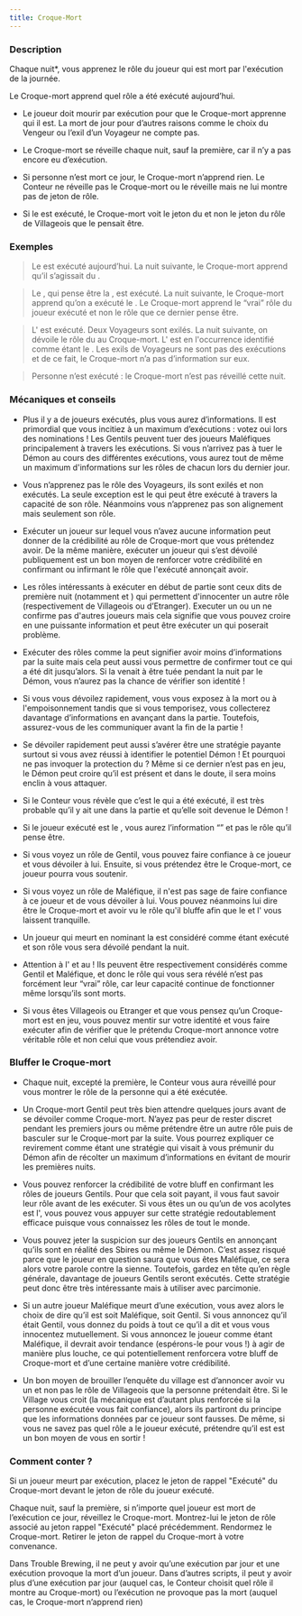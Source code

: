 ```yaml
---
title: Croque-Mort
---
```



<Role CROQUE_MORT header />

### Description

Chaque nuit*, vous apprenez le rôle du joueur qui est mort par l'exécution de la journée.

Le Croque-mort apprend quel rôle a été exécuté aujourd’hui.

-	Le joueur doit mourir par exécution pour que le Croque-mort apprenne qui il est. La mort de jour pour d’autres raisons comme le choix du Vengeur ou l’exil d’un Voyageur ne compte pas.

-	Le Croque-mort se réveille chaque nuit, sauf la première, car il n’y a pas encore eu d’exécution.

-	Si personne n’est mort ce jour, le Croque-mort n’apprend rien. Le Conteur ne réveille pas le Croque-mort ou le réveille mais ne lui montre pas de jeton de rôle. 

-	Si le <Role SOULARD /> est exécuté, le Croque-mort voit le jeton du <Role SOULARD /> et non le jeton du rôle de Villageois que le <Role SOULARD /> pensait être. 

### Exemples 

> Le <Role MAIRE /> est exécuté aujourd’hui. La nuit suivante, le Croque-mort apprend qu’il s’agissait du <Role MAIRE />.

> Le <Role SOULARD />, qui pense être la <Role PUCELLE />, est exécuté. La nuit suivante, le Croque-mort apprend qu’on a exécuté le <Role SOULARD />. Le Croque-mort apprend le “vrai” rôle du joueur exécuté et non le rôle que ce dernier pense être.

> L'<Role ESPION /> est exécuté. Deux Voyageurs sont exilés. La nuit suivante, on dévoile le rôle du <Role MAJORDOME /> au Croque-mort. L'<Role ESPION /> est en l'occurrence identifié comme étant le <Role MAJORDOME />. Les exils de Voyageurs ne sont pas des exécutions et de ce fait, le Croque-mort n’a pas d’information sur eux.

> Personne n’est exécuté : le Croque-mort n’est pas réveillé cette nuit.
 
### Mécaniques et conseils

- Plus il y a de joueurs exécutés, plus vous aurez d’informations. Il est primordial que vous incitiez à un maximum d’exécutions : votez oui lors des nominations ! Les Gentils peuvent tuer des joueurs Maléfiques principalement à travers les exécutions. Si vous n’arrivez pas à tuer le Démon au cours des différentes exécutions, vous aurez tout de même un maximum d'informations sur les rôles de chacun lors du dernier jour.

- Vous n’apprenez pas le rôle des Voyageurs, ils sont exilés et non exécutés. La seule exception est le <Role BOUC_EMISSAIRE /> qui peut être exécuté à travers la capacité de son rôle. Néanmoins vous n’apprenez pas son alignement mais seulement son rôle.

- Exécuter un joueur sur lequel vous n’avez aucune information peut donner de la crédibilité au rôle de Croque-mort que vous prétendez avoir. De la même manière, exécuter un joueur qui s’est dévoilé publiquement est un bon moyen de renforcer votre crédibilité en confirmant ou infirmant le rôle que l'exécuté annonçait avoir.

- Les rôles intéressants à exécuter en début de partie sont ceux dits de première nuit (notamment <Role LAVANDIERE /> et <Role ARCHIVISTE />)  qui permettent d'innocenter un autre rôle (respectivement de Villageois ou d’Etranger). Executer un <Role ENQUETEUR /> ou un <Role CUISTOT /> ne confirme pas d'autres joueurs mais cela signifie que vous pouvez croire en une puissante information et peut être exécuter un <Role EMPOISONNEUR /> qui poserait problème.

- Exécuter des rôles comme la <Role VOYANTE /> peut signifier avoir moins d’informations par la suite mais cela peut aussi vous permettre de confirmer tout ce qui a été dit jusqu’alors. Si la <Role VOYANTE /> venait à être tuée pendant la nuit par le Démon, vous n’aurez pas la chance de vérifier son identité !

- Si vous vous dévoilez rapidement, vous vous exposez à la mort ou à l'empoisonnement tandis que si vous temporisez, vous collecterez davantage d’informations en avançant dans la partie. Toutefois, assurez-vous de les communiquer avant la fin de la partie !

- Se dévoiler rapidement peut aussi s’avérer être une stratégie payante surtout si vous avez réussi à identifier le potentiel Démon ! Et pourquoi ne pas invoquer la protection du <Role MOINE /> ? Même si ce dernier n’est pas en jeu, le Démon peut croire qu’il est présent et dans le doute, il sera moins enclin à vous attaquer.

- Si le Conteur vous révèle que c’est le <Role IMP /> qui a été exécuté, il est très probable qu’il y ait une <Role CROQUEUSE_D_HOMMES /> dans la partie et qu’elle soit devenue le Démon !

- Si le joueur exécuté est le <Role SOULARD />, vous aurez l’information “<Role SOULARD />” et pas le rôle qu’il pense être.

- Si vous voyez un rôle de Gentil, vous pouvez faire confiance à ce joueur et vous dévoiler à lui. Ensuite, si vous prétendez être le Croque-mort, ce joueur pourra vous soutenir.

- Si vous voyez un rôle de Maléfique, il n'est pas sage de faire confiance à ce joueur et de vous dévoiler à lui. Vous pouvez néanmoins lui dire être le Croque-mort et avoir vu le rôle qu'il bluffe afin que le <Role IMP /> et l'<Role EMPOISONNEUR /> vous laissent tranquille.

- Un joueur qui meurt en nominant la <Role PUCELLE /> est considéré comme étant exécuté et son rôle vous sera dévoilé pendant la nuit.

- Attention à l'<Role ESPION /> et au <Role RECLUS /> ! Ils peuvent être respectivement considérés comme Gentil et Maléfique, et donc le rôle qui vous sera révélé n’est pas forcément leur “vrai” rôle, car leur capacité continue de fonctionner même lorsqu’ils sont morts.

- Si vous êtes Villageois ou Etranger et que vous pensez qu’un Croque-mort est en jeu, vous pouvez mentir sur votre identité et vous faire exécuter afin de vérifier que le prétendu Croque-mort annonce votre véritable rôle et non celui que vous prétendiez avoir.

### Bluffer le Croque-mort

- Chaque nuit, excepté la première, le Conteur vous aura réveillé pour vous montrer le rôle de la personne qui a été exécutée.

- Un Croque-mort Gentil peut très bien attendre quelques jours avant de se dévoiler comme Croque-mort. N’ayez pas peur de rester discret pendant les premiers jours ou même prétendre être un autre rôle puis de basculer sur le Croque-mort par la suite. Vous pourrez expliquer ce revirement comme étant une stratégie qui visait à vous prémunir du Démon afin de récolter un maximum d’informations en évitant de mourir les premières nuits.

- Vous pouvez renforcer la crédibilité de votre bluff en confirmant les rôles de joueurs Gentils. Pour que cela soit payant, il vous faut savoir leur rôle avant de les exécuter. Si vous êtes un <Role ESPION /> ou qu’un de vos acolytes est l'<Role ESPION />, vous pouvez vous appuyer sur cette stratégie redoutablement efficace puisque vous connaissez les rôles de tout le monde.

- Vous pouvez jeter la suspicion sur des joueurs Gentils en annonçant qu’ils sont en réalité des Sbires ou même le Démon. C’est assez risqué parce que le joueur en question saura que vous êtes Maléfique, ce sera alors votre parole contre la sienne. Toutefois, gardez en tête qu’en règle générale, davantage de joueurs Gentils seront exécutés. Cette stratégie peut donc être très intéressante mais à utiliser avec parcimonie.

- Si un autre joueur Maléfique meurt d’une exécution, vous avez alors le choix de dire qu’il est soit Maléfique, soit Gentil. Si vous annoncez qu’il était Gentil, vous donnez du poids à tout ce qu’il a dit et vous vous innocentez mutuellement. Si vous annoncez le joueur comme étant Maléfique, il devrait avoir tendance (espérons-le pour vous !) à agir de manière plus louche, ce qui potentiellement renforcera votre bluff de Croque-mort et d’une certaine manière votre crédibilité.

- Un bon moyen de brouiller l’enquête du village est d’annoncer avoir vu un <Role SOULARD /> et non pas le rôle de Villageois que la personne prétendait être. Si le Village vous croit (la mécanique est d’autant plus renforcée si la personne exécutée vous fait confiance), alors ils partiront du principe que les informations données par ce joueur sont fausses. De même, si vous ne savez pas quel rôle a le joueur exécuté, prétendre qu’il est <Role SOULARD /> est un bon moyen de vous en sortir !

### Comment conter ?

Si un joueur meurt par exécution, placez le jeton de rappel "Exécuté" du Croque-mort devant le jeton de rôle du joueur exécuté.

Chaque nuit, sauf la première, si n’importe quel joueur est mort de l’exécution ce jour, réveillez le Croque-mort. Montrez-lui le jeton de rôle associé au jeton rappel "Exécuté" placé précédemment. Rendormez le Croque-mort. Retirer le jeton de rappel du Croque-mort à votre convenance. 

Dans Trouble Brewing, il ne peut y avoir qu’une exécution par jour et une exécution provoque la mort d’un joueur. Dans d’autres scripts, il peut y avoir plus d’une exécution par jour (auquel cas, le Conteur choisit quel rôle il montre au Croque-mort) ou l’exécution ne provoque pas la mort (auquel cas, le Croque-mort n’apprend rien)


